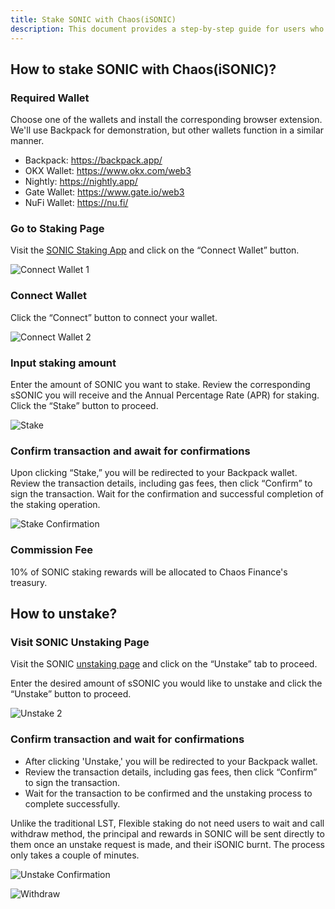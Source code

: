 ```yaml
---
title: Stake SONIC with Chaos(iSONIC)
description: This document provides a step-by-step guide for users who wanted to participate LSD program with Chaos Finance
---
```


## How to stake SONIC with Chaos(iSONIC)?

### Required Wallet

Choose one of the wallets and install the corresponding browser extension. We'll use Backpack for demonstration, but other wallets function in a similar manner.

- Backpack: https://backpack.app/ 
- OKX Wallet: https://www.okx.com/web3 
- Nightly: https://nightly.app/
- Gate Wallet: https://www.gate.io/web3
- NuFi Wallet: https://nu.fi/

### Go to Staking Page

Visit the [SONIC Staking App](https://app.chaosfinance.xyz/flexible) and click on the “Connect Wallet” button.

![Connect Wallet 1](/docs/stake_with_isonic/connect-wallet-1.png)

### Connect Wallet

Click the “Connect” button to connect your wallet.


![Connect Wallet 2](/docs/stake_with_isonic/connect-wallet-2.png)

### Input staking amount

Enter the amount of SONIC you want to stake. Review the corresponding sSONIC you will receive and the Annual Percentage Rate (APR) for staking. Click the “Stake” button to proceed.

![Stake](/docs/stake_with_isonic/stake.png)

### Confirm transaction and await for confirmations

Upon clicking “Stake,” you will be redirected to your Backpack wallet. Review the transaction details, including gas fees, then click “Confirm” to sign the transaction. Wait for the confirmation and successful completion of the staking operation.


![Stake Confirmation](/docs/stake_with_isonic/stake-confirmation.png)

### Commission Fee

10% of SONIC staking rewards will be allocated to Chaos Finance's treasury.

## How to unstake?

### Visit SONIC Unstaking Page

Visit the SONIC [unstaking page](https://app.chaosfinance.xyz/SONIC/?tab=unstake) and click on the “Unstake” tab to proceed.

Enter the desired amount of sSONIC you would like to unstake and click the “Unstake” button to proceed.

![Unstake 2](/docs/stake_with_isonic/unstake-2.png)

### Confirm transaction and wait for confirmations

- After clicking 'Unstake,' you will be redirected to your Backpack wallet.
- Review the transaction details, including gas fees, then click “Confirm” to sign the transaction.
- Wait for the transaction to be confirmed and the unstaking process to complete successfully.


<Callout>
Unlike the traditional LST, Flexible staking do not need users to wait and call withdraw method, the principal and rewards in SONIC will be sent directly to them once an unstake request is made, and their iSONIC burnt. The process only takes a couple of minutes.
</Callout>


![Unstake Confirmation](/docs/stake_with_isonic/unstake-confirmation.png)


![Withdraw](/docs/stake_with_isonic/unstake-received.png)
